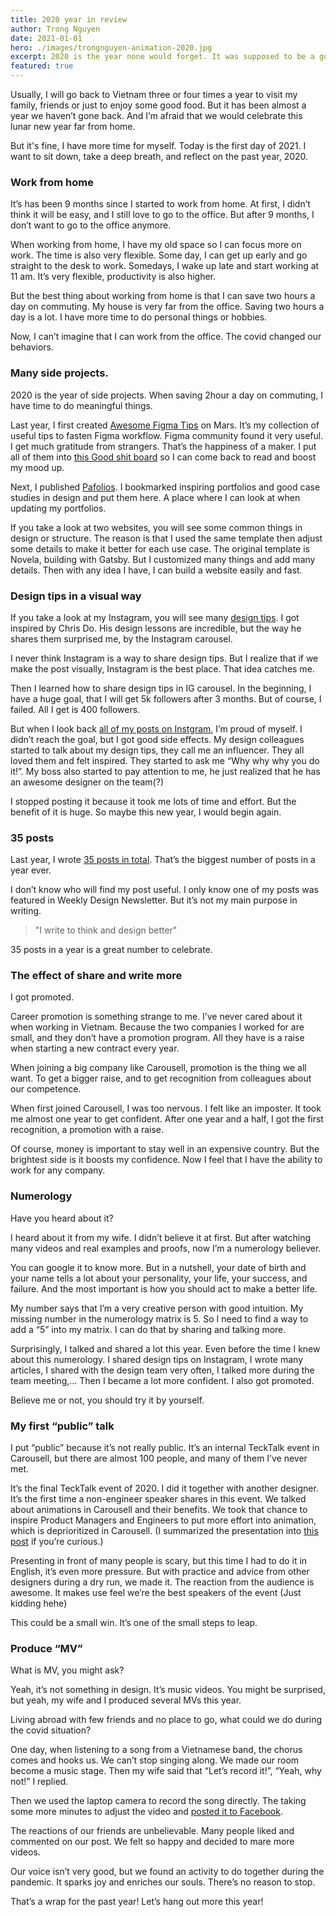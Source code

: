 ```yaml
---
title: 2020 year in review
author: Trong Nguyen
date: 2021-01-01
hero: ./images/trongnguyen-animation-2020.jpg
excerpt: 2020 is the year none would forget. It was supposed to be a good year with a beautiful number. But what happened was terrible. Today is the time to reflect on the past year.
featured: true
---
```

Usually, I will go back to Vietnam three or four times a year to visit my family, friends or just to enjoy some good food. But it has been almost a year we haven’t gone back. And I’m afraid that we would celebrate this lunar new year far from home.

But it's fine, I have more time for myself. Today is the first day of 2021. I want to sit down, take a deep breath, and reflect on the past year, 2020.

### Work from home
It’s has been 9 months since I started to work from home. At first, I didn’t think it will be easy, and I still love to go to the office. But after 9 months, I don’t want to go to the office anymore.

When working from home, I have my old space so I can focus more on work. The time is also very flexible. Some day, I can get up early and go straight to the desk to work. Somedays, I wake up late and start working at 11 am. It’s very flexible, productivity is also higher.

But the best thing about working from home is that I can save two hours a day on commuting. My house is very far from the office. Saving two hours a day is a lot. I have more time to do personal things or hobbies.

Now, I can’t imagine that I can work from the office. The covid changed our behaviors.

### Many side projects.
2020 is the year of side projects. When saving 2hour a day on commuting, I have time to do meaningful things.

Last year, I first created [Awesome Figma Tips](https://awesomefigmatips.com) on Mars. It’s my collection of useful tips to fasten Figma workflow. Figma community found it very useful. I get much gratitude from strangers. That’s the happiness of a maker. I put all of them into [this Good shit board](https://trongnguyen.co/awesomefigmatips-good-shit-board) so I can come back to read and boost my mood up.

Next, I published [Pafolios](https://www.pafolios.com). I bookmarked inspiring portfolios and good case studies in design and put them here. A place where I can look at when updating my portfolios.

If you take a look at two websites, you will see some common things in design or structure. The reason is that I used the same template then adjust some details to make it better for each use case. The original template is Novela, building with Gatsby. But I customized many things and add many details. Then with any idea I have, I can build a website easily and fast.

### Design tips in a visual way
If you take a look at my Instagram, you will see many [design tips](https://www.instagram.com/trongawesome/). I got inspired by Chris Do. His design lessons are incredible, but the way he shares them surprised me, by the Instagram carousel.

I never think Instagram is a way to share design tips. But I realize that if we make the post visually, Instagram is the best place. That idea catches me.

Then I learned how to share design tips in IG carousel. In the beginning, I have a huge goal, that I will get 5k followers after 3 months. But of course, I failed. All I get is 400 followers.

But when I look back [all of my posts on Instgram](https://trongnguyen.co/design-tips), I’m proud of myself. I didn’t reach the goal, but I got good side effects. My design colleagues started to talk about my design tips, they call me an influencer. They all loved them and felt inspired. They started to ask me “Why why why you do it!”. My boss also started to pay attention to me, he just realized that he has an awesome designer on the team(?)

I stopped posting it because it took me lots of time and effort. But the benefit of it is huge. So maybe this new year, I would begin again.

### 35 posts
Last year, I wrote [35 posts in total](https://trongnguyen.co/archive). That’s the biggest number of posts in a year ever.

I don’t know who will find my post useful. I only know one of my posts was featured in Weekly Design Newsletter. But it’s not my main purpose in writing.

> "I write to think and design better"

35 posts in a year is a great number to celebrate.

### The effect of share and write more

I got promoted.

Career promotion is something strange to me. I’ve never cared about it when working in Vietnam. Because the two companies I worked for are small, and they don’t have a promotion program. All they have is a raise when starting a new contract every year.

When joining a big company like Carousell, promotion is the thing we all want. To get a bigger raise, and to get recognition from colleagues about our competence.

When first joined Carousell, I was too nervous. I felt like an imposter. It took me almost one year to get confident. After one year and a half, I got the first recognition, a promotion with a raise.

Of course, money is important to stay well in an expensive country. But the brightest side is it boosts my confidence. Now I feel that I have the ability to work for any company.

### Numerology

Have you heard about it?

I heard about it from my wife. I didn’t believe it at first. But after watching many videos and real examples and proofs, now I’m a numerology believer.

You can google it to know more. But in a nutshell, your date of birth and your name tells a lot about your personality, your life, your success, and failure. And the most important is how you should act to make a better life.

My number says that I’m a very creative person with good intuition. My missing number in the numerology matrix is 5. So I need to find a way to add a “5” into my matrix. I can do that by sharing and talking more.

Surprisingly, I talked and shared a lot this year. Even before the time I knew about this numerology. I shared design tips on Instagram, I wrote many articles, I shared with the design team very often, I talked more during the team meeting,… Then I became a lot more confident. I also got promoted.

Believe me or not, you should try it by yourself.

### My first “public” talk

I put “public” because it’s not really public. It’s an internal TeckTalk event in Carousell, but there are almost 100 people, and many of them I’ve never met.

It’s the final TeckTalk event of 2020. I did it together with another designer. It’s the first time a non-engineer speaker shares in this event. We talked about animations in Carousell and their benefits. We took that chance to inspire Product Managers and Engineers to put more effort into animation, which is deprioritized in Carousell.
(I summarized the presentation into [this post](https://trongnguyen.co/spark-joy-to-carousellers-with-delightful-animations) if you’re curious.)

Presenting in front of many people is scary, but this time I had to do it in English, it’s even more pressure. But with practice and advice from other designers during a dry run, we made it. The reaction from the audience is awesome. It makes use feel we’re the best speakers of the event (Just kidding hehe)

This could be a small win. It’s one of the small steps to leap.

### Produce “MV”
What is MV, you might ask?

Yeah, it’s not something in design. It’s music videos. You might be surprised, but yeah, my wife and I produced several MVs this year.

Living abroad with few friends and no place to go, what could we do during the covid situation?

One day, when listening to a song from a Vietnamese band, the chorus comes and hooks us. We can’t stop singing along. We made our room become a music stage. Then my wife said that “Let’s record it!”, “Yeah, why not!” I replied.

Then we used the laptop camera to record the song directly. The taking some more minutes to adjust the video and [posted it to Facebook](https://www.facebook.com/trongtnt92/posts/3465820030161037).

The reactions of our friends are unbelievable. Many people liked and commented on our post. We felt so happy and decided to mare more videos.

Our voice isn’t very good, but we found an activity to do together during the pandemic. It sparks joy and enriches our souls. There’s no reason to stop.

That’s a wrap for the past year! Let’s hang out more this year!
